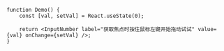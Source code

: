 ```tsx
function Demo() {
    const [val, setVal] = React.useState(0);

    return <InputNumber label="获取焦点时按住鼠标左键开始拖动试试" value={val} onChange={setVal} />;
}
```